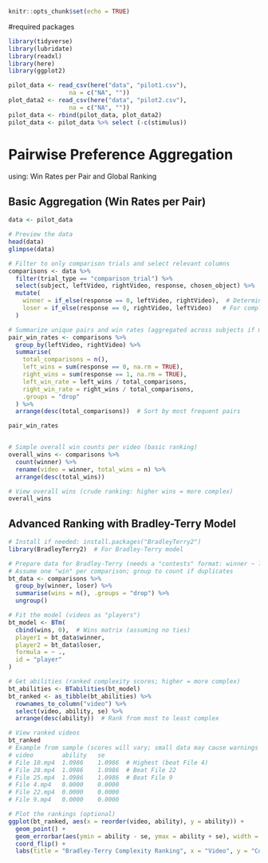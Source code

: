 
```r
knitr::opts_chunk$set(echo = TRUE)
```

#required packages
```r
library(tidyverse)
library(lubridate)
library(readxl)
library(here)
library(ggplot2)
```

```r
pilot_data <- read_csv(here("data", "pilot1.csv"),
                 na = c("NA", ""))
plot_data2 <- read_csv(here("data", "pilot2.csv"),
                 na = c("NA", ""))
pilot_data <- rbind(pilot_data, plot_data2)
pilot_data <- pilot_data %>% select (-c(stimulus))
```

# Pairwise Preference Aggregation
using: Win Rates per Pair and Global Ranking

## Basic Aggregation (Win Rates per Pair)
```r
data <- pilot_data

# Preview the data
head(data)
glimpse(data)

# Filter to only comparison trials and select relevant columns
comparisons <- data %>%
  filter(trial_type == "comparison_trial") %>%
  select(subject, leftVideo, rightVideo, response, chosen_object) %>%
  mutate(
    winner = if_else(response == 0, leftVideo, rightVideo),  # Determine winner based on response
    loser = if_else(response == 0, rightVideo, leftVideo)   # For completeness
  )

# Summarize unique pairs and win rates (aggregated across subjects if multiple)
pair_win_rates <- comparisons %>%
  group_by(leftVideo, rightVideo) %>%
  summarise(
    total_comparisons = n(),
    left_wins = sum(response == 0, na.rm = TRUE),
    right_wins = sum(response == 1, na.rm = TRUE),
    left_win_rate = left_wins / total_comparisons,
    right_win_rate = right_wins / total_comparisons,
    .groups = "drop"
  ) %>%
  arrange(desc(total_comparisons))  # Sort by most frequent pairs

pair_win_rates


# Simple overall win counts per video (basic ranking)
overall_wins <- comparisons %>%
  count(winner) %>%
  rename(video = winner, total_wins = n) %>%
  arrange(desc(total_wins))

# View overall wins (crude ranking: higher wins = more complex)
overall_wins


```

## Advanced Ranking with Bradley-Terry Model

```r
# Install if needed: install.packages("BradleyTerry2")
library(BradleyTerry2)  # For Bradley-Terry model

# Prepare data for Bradley-Terry (needs a "contests" format: winner ~ loser, with counts)
# Assume one "win" per comparison; group to count if duplicates
bt_data <- comparisons %>%
  group_by(winner, loser) %>%
  summarise(wins = n(), .groups = "drop") %>%
  ungroup()

# Fit the model (videos as "players")
bt_model <- BTm(
  cbind(wins, 0),  # Wins matrix (assuming no ties)
  player1 = bt_data$winner,
  player2 = bt_data$loser,
  formula = ~ .,
  id = "player"
)

# Get abilities (ranked complexity scores; higher = more complex)
bt_abilities <- BTabilities(bt_model)
bt_ranked <- as_tibble(bt_abilities) %>%
  rownames_to_column("video") %>%
  select(video, ability, se) %>%
  arrange(desc(ability))  # Rank from most to least complex

# View ranked videos
bt_ranked
# Example from sample (scores will vary; small data may cause warnings about convergence):
# video        ability   se
# File 10.mp4  1.0986    1.0986  # Highest (beat File 4)
# File 28.mp4  1.0986    1.0986  # Beat File 22
# File 25.mp4  1.0986    1.0986  # Beat File 9
# File 4.mp4   0.0000    0.0000
# File 22.mp4  0.0000    0.0000
# File 9.mp4   0.0000    0.0000

# Plot the rankings (optional)
ggplot(bt_ranked, aes(x = reorder(video, ability), y = ability)) +
  geom_point() +
  geom_errorbar(aes(ymin = ability - se, ymax = ability + se), width = 0.2) +
  coord_flip() +
  labs(title = "Bradley-Terry Complexity Ranking", x = "Video", y = "Complexity Score")

```
